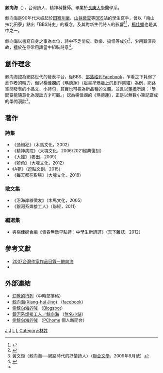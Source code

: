 '''鯨向海'''（{{bd|1976年|9月15日||}}），台灣詩人、精神科醫師。畢業於[[長庚大學|長庚大學]]醫學系。

鯨向海是90年代末崛起於[[田寮別業|田寮別業]]、[[山抹微雲|山抹微雲]]等[[BBS|BBS]]站的學生寫手，曾以「南山抹北田寮」點出「BBS詩史」的概念，及其對新生代詩人的影響<ref>{{cite web|title=BBS詩界生態隨談|url=http://www.wretch.cc/blog/EYEtoEYE/11085578|publisher=鯨向海|date=2001-02-10|language=zh-tw|access-date=2012-02-18|archive-date=2013-12-20|archive-url=https://web.archive.org/web/20131220234100/http://www.wretch.cc/blog/EYEtoEYE/11085578|dead-url=no}}</ref><ref>{{cite web|title=田寮別業：濱海田寮中的電子文字迷城|url=http://dcc.ndhu.edu.tw/poem/paper/21.html|publisher=[[國立東華大學|國立東華大學]]‧數位文化中心‧文學電電看|date=|language=zh-tw|deadurl=yes|archiveurl=https://web.archive.org/web/20101220005633/http://dcc.ndhu.edu.tw/poem/paper/21.html|archivedate=2010-12-20}}</ref>，[[楊佳嫻|楊佳嫻]]也是其中之一。

鯨向海以書寫自身之事為本位，詩中不乏俏皮、歡樂、搞怪等成分<ref>黃文鉅〈鯨向海──網路時代的抒情詩人〉（[[聯合文學|聯合文學]]，2009年9月號）</ref>，少用艱深典故，擅於在俗常用語當中組裝詩意<ref name="#1">{{cite web|title=鯨向海：要持續地保持童心，始終是很叛逆的事情|url=http://stn.eslite.com/ArticleByPrint.aspx?id=1847|publisher=誠品站|date=2012-06-28|language=zh-tw}}</ref>。

== 創作理念 ==
鯨向海認為網路世代的發表平台，從BBS、[[部落格|部落格]]到[[Facebook|Facebook]]，乍看之下耗弱了創作者的精力，但以楊佳嫻的《瑪德蓮》（臉書塗鴉牆上的創作集結）為例，網路空間發表的小品文、小詩句，其實也可視為新品種的文體。並且以[[董橋|董橋]]所說：「學問要能隨意化為漫談方才可觀。」認為楊佳嫻的《瑪德蓮》，正是以無數小筆記譜成的學問漫談<ref name="#1"/>。

== 著作 ==
=== 詩集 ===
*《通緝犯》（木馬文化，2002）
*《精神病院》（大塊文化，2006/2021經典復刻）
*《大雄》（麥田，2009）
*《犄角》（大塊文化，2012）
*《A夢》（逗點文創，2015）
*《每天都在膨脹》（大塊文化，2018）

=== 散文集 ===
*《沿海岸線徵友》（木馬文化，2005）
*《銀河系焊接工人》（聯經，2011）

=== 編選集 ===
*與楊佳嫻合編《青春無敵早點詩：中學生新詩選》（天下雜誌，2012）

== 參考文獻 ==
{{reflist}}
*[http://www3.nmtl.gov.tw/Writer2/writer_detail.php?id=2586 2007台灣作家作品目錄－鯨向海] {{Wayback|url=http://www3.nmtl.gov.tw/Writer2/writer_detail.php?id=2586 |date=20210519110209 }}
*{{cite web|title=這時代的突出物啊：讀鯨向海《犄角》|url=https://www.facebook.com/notes/%E6%A5%8A%E4%BD%B3%E5%AB%BB/%E9%80%99%E6%99%82%E4%BB%A3%E7%9A%84%E7%AA%81%E5%87%BA%E7%89%A9%E5%95%8A%E8%AE%80%E9%AF%A8%E5%90%91%E6%B5%B7%E7%8A%84%E8%A7%92/10151326148049908|publisher=楊佳嫻|date=2012-08-02|language=zh-tw|access-date=2012-08-04|archive-date=2021-05-19|archive-url=https://web.archive.org/web/20210519110134/https://www.facebook.com/notes/%E6%A5%8A%E4%BD%B3%E5%AB%BB/%E9%80%99%E6%99%82%E4%BB%A3%E7%9A%84%E7%AA%81%E5%87%BA%E7%89%A9%E5%95%8A%E8%AE%80%E9%AF%A8%E5%90%91%E6%B5%B7%E7%8A%84%E8%A7%92/10151326148049908|dead-url=no}}

== 外部連結 ==
*[https://web.archive.org/web/20120220124606/http://blog.chinatimes.com/eyetoeye 幻覺的行列]（中時部落格）
*[http://www.facebook.com/pages/%E9%AF%A8%E5%90%91%E6%B5%B7Xiang-hai-Jing/269594433062408?sk=wall 鯨向海(Xiang-hai Jing)] {{Wayback|url=http://www.facebook.com/pages/%E9%AF%A8%E5%90%91%E6%B5%B7Xiang-hai-Jing/269594433062408?sk=wall |date=20200802130059 }}（[[facebook|facebook]]）
*[http://eyetoeye1.blogspot.com/ 偷鯨向海的賊] {{Wayback|url=http://eyetoeye1.blogspot.com/ |date=20210519110143 }}（[[Blogspot|Blogspot]]）
*[http://www.wretch.cc/blog/eyetoeye 銀河系焊接工人／鯨向海] {{Wayback|url=http://www.wretch.cc/blog/eyetoeye |date=20131223221611 }}（[[無名小站_(台灣)|無名小站]]）
*[http://mypaper.pchome.com.tw/eyetoeye 偷鯨向海的賊] {{Wayback|url=http://mypaper.pchome.com.tw/eyetoeye |date=20210519110226 }}（[[PChome|PChome]] 個人新聞台）

[[Category:臺灣男性詩人|J]]
[[Category:臺灣散文作家|J]]
[[Category:臺灣精神科醫師|L]]
[[Category:長庚大學校友|L]]
[[Category:林姓|Category:林姓]]